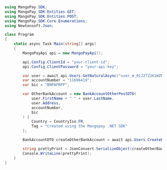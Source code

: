 ```csharp .NET 
using MangoPay.SDK;
using MangoPay.SDK.Entities.GET;
using MangoPay.SDK.Entities.POST;
using MangoPay.SDK.Core.Enumerations;
using Newtonsoft.Json;

class Program
{
    static async Task Main(string[] args)
    {
        MangoPayApi api = new MangoPayApi();

        api.Config.ClientId = "your-client-id";
        api.Config.ClientPassword = "your-api-key";

        var user = await api.Users.GetNaturalAsync("user_m_01J2TZ261WZNDM0ZDRWGDYA4GN");
        var accountNumber = "11696419";
        var bic = "BNPAFRPP";

        var OtherBankAccount = new BankAccountOtherPostDTO(
            user.FirstName + " " + user.LastName, 
            user.Address,
            accountNumber,
            bic
        ) {
            Country = CountryIso.FR,
            Tag = "Created using the Mangopay .NET SDK"
        };

        BankAccountDTO createOtherBankAccount = await api.Users.CreateBankAccountOtherAsync(user.Id, OtherBankAccount);

        string prettyPrint = JsonConvert.SerializeObject(createOtherBankAccount, Formatting.Indented);
        Console.WriteLine(prettyPrint);
	}
}
```